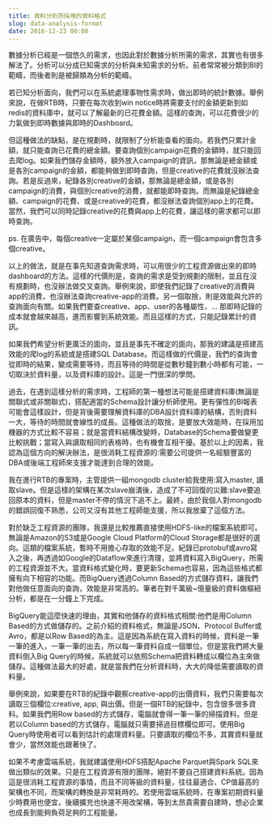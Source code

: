 ```yaml
---
title: 資料分析所採用的資料格式
slug: data-analysis-format
date: 2016-12-23 00:00
---
```


數據分析已經是一個悠久的需求，也因此對於數據分析所需的需求，其實也有很多解法了。分析可以分成已知需求的分析與未知需求的分析。前者常常被分類到BI的範疇，而後者則是被歸類為分析的範疇。

若已知分析面向，我們可以在系統處理事物性需求時，做出即時的統計數據。舉例來說，在做RTB時，只要在每次收到win notice時將需要支付的金額更新到如redis的資料庫中，就可以了解最新的已花費金額。這樣的查詢，可以花費很少的力氣做到即時數據與即時的Dashboard。

但這種做法的缺點，是在規劃時，就限制了分析能查看的面向。若我們只累計金額，就只能查詢已花費的總金額。要查詢個別campaign花費的金額時，就只能回去爬log。如果我們儲存金額時，額外放入campaign的資訊，那無論是總金額或是各別campaign的金額，都能夠做到即時查詢，但是creative的花費就沒辦法查詢。若是反過來，紀錄各別creative的金額，那無論是總金額，或是各別campaign的消費，與個別creative的消費，就都能即時查詢。而無論是紀錄總金額、campaign的花費、或是creative的花費，都沒辦法查詢個別app上的花費。當然，我們可以同時記錄creative的花費與app上的花費，讓這樣的需求都可以即時查詢。

ps. 在廣告中，每個creative一定屬於某個campaign，而一個campaign會包含多個creative。

以上的做法，就是在事先知道查詢需求時，可以用很少的工程資源做出來的即時dashboard的方法。這樣的代價則是，查詢的需求是受到規劃的限制，並且在沒有規劃時，也沒辦法做交叉查詢。舉例來說，即使我們記錄了creative的消費與app的消費，也沒辦法查詢creative-app的消費。另一個取捨，則是效能與允許的查詢面向有關。如果我們要查creative、app、user的各種屬性、... 那即時記錄的成本就會越來越高，進而影響到系統效能。而且這樣的方式，只能記錄累計的資訊。

如果我們希望分析更廣泛的面向，並且是事先不確定的面向，那我的建議是搭建高效能的爬log的系統或是搭建SQL Database。而這樣做的代價是，我們的查詢會從即時的結果，變成需要等待，而且等待的時間是從數秒鐘到數小時都有可能，一切取決於資料量，以及資料庫的設計。這是一門很深的學問。

過去，在遇到這樣分析的需求時，工程師的第一種想法可能是搭建資料庫(無論是關聯式或非關聯式)，搭配適當的Schema設計讓分析師使用。更有彈性的BI報表可能會這樣設計，但是背後需要理解資料庫的DBA設計資料庫的結構，否則資料一大，等待的時間就會線性的成長。這種做法的取捨，是要放大效能時，在採用加機器的方式比較不容易；就是當資料結構改變時，Database的Schema要做變更比較挑戰；當寫入與讀取相同的表格時，也有機會互相干擾。基於以上的因素，我認為這個方向的解決辦法，是很消耗工程資源的:需要公司提供一名經驗豐富的DBA或後端工程師來支援才能達到合理的效能。

我在進行RTB的專案時，主管提供一組mongodb cluster給我使用:寫入master, 讀取slave。但是這樣的架構在某次slave崩潰後，造成了不可回復的災難:slave要追回原本的資料，但是master不停的情況下追不上。最終，由於我個人對mongodb的錯誤回復不熟悉，公司又沒有其他工程師能支援，所以我放棄了這個方法。

對於缺乏工程資源的團隊，我還是比較推薦直接使用HDFS-like的檔案系統即可。無論是Amazon的S3或是Google Cloud Platform的Cloud Storage都是很好的選向。這類的檔案系統，暫時不用擔心存取的效能不足。紀錄已protobuf或avro寫入之後，再透過如Google的Dataflow來進行清理，並將資料寫入BigQuery，所需的工程資源並不大。當資料格式變化時，要更新Schema也容易，因為這些格式都擁有向下相容的功能。而BigQuery透過Column Based的方式儲存資料，讓我們對他做任意面向的查詢，效能是非常高的。筆者在對千萬級~億量級的資料做樞紐分析，都是在一分鐘上下完成。

BigQuery能這麼快速的理由，其實和他儲存的資料格式相關:他們是用Column Based的方式做儲存的。之前介紹的資料格式，無論是JSON、Protocol Buffer或Avro，都是以Row Based的為主。這是因為系統在寫入資料的時候，資料是一筆一筆的進入，一筆一筆的出去，所以每一筆資料自成一個單位。但是當我們將大量資料倒入Big Query的時候，系統就可以依照Schema把資料轉成以欄位為主來做儲存。這種做法最大的好處，就是當我們在分析資料時，大大的降低需要讀取的資料量。

舉例來說，如果要在RTB的紀錄中觀察creative-app的出價資料，我們只需要每次讀取三個欄位:creative, app, 與出價。但是一個RTB的紀錄中，包含很多很多資料。如果我們用Row based的方式儲存，電腦就會得一筆一筆的掃描資料。但是若以Column based的方式儲存，電腦就只需要掃過目標欄位即可。使用Big Query時使用者可以看到估計的處理資料量。只要讀取的欄位不多，其實資料量就會少，當然效能也跟著快了。

如果不考慮雲端系統，我就建議使用HDFS搭配Apache Parquet與Spark SQL來做出類似的效果。只是在工程資源有限的團隊，絕對不要自己搭建資料系統。因為這是很消耗工程資源的事情，而且不同等級的資料量，往往最適合、CP值最高的架構也不同，而架構的轉換是非常耗時的。若使用雲端系統時，在專案初期資料量少時費用也便宜，後續擴充也快速不用改架構，等到太昂貴需要自建時，想必企業也成長到能夠負荷足夠的工程能量。





